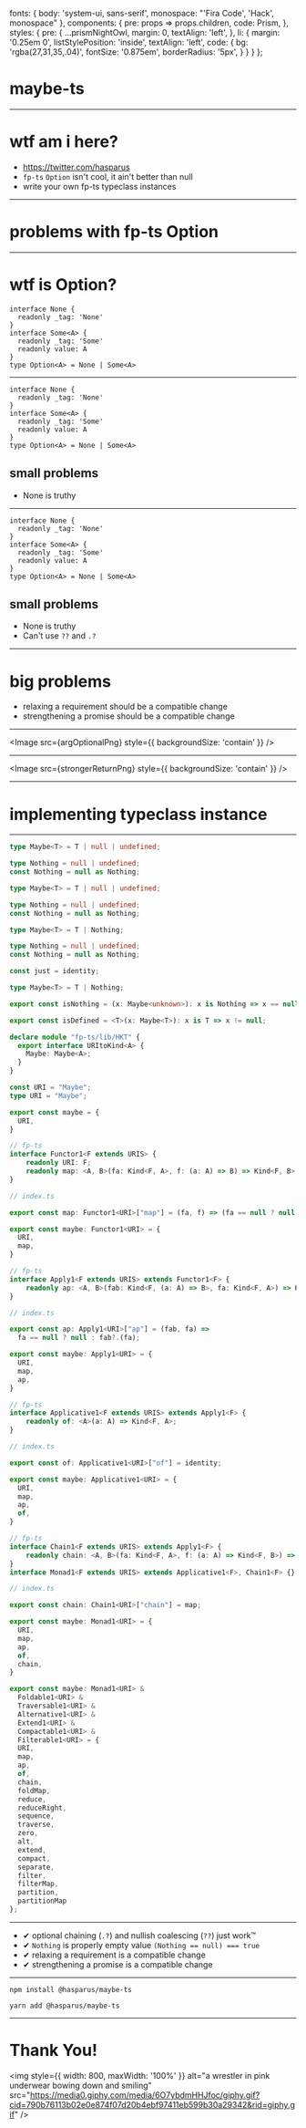 

  fonts: {
    body: 'system-ui, sans-serif',
    monospace: "'Fira Code', 'Hack', monospace"
  },
  components: {
    pre: props => props.children,
    code: Prism,
  },
  styles: {
    pre: {
      ...prismNightOwl,
      margin: 0,
      textAlign: 'left',
    },
    li: {
      margin: '0.25em 0',
      listStylePosition: 'inside',
      textAlign: 'left',
      code: {
        bg: 'rgba(27,31,35,.04)',
        fontSize: '0.875em',
        borderRadius: '5px',
      }
    }
  }
};

<Head>
  <title>maybe-ts</title>
  <link rel="shortcut icon" href="https://emojipedia-us.s3.dualstack.us-west-1.amazonaws.com/thumbs/160/openmoji/213/black-question-mark-ornament_2753.png"/>
  <meta name="twitter:card" content="summary_large_image" />
  <meta name="twitter:site" content="@hasparus" />
  <meta name="twitter:title" content="maybe-ts" />
  <meta name="twitter:description" content="A lightweight Maybe type for fp-ts" />
  <meta name="twitter:image" content="https://images.unsplash.com/photo-1518644730709-0835105d9daa?ixlib=rb-1.2.1&ixid=eyJhcHBfaWQiOjEyMDd9&auto=format&fit=crop&w=1200" />
</Head>


# maybe-ts

---

# wtf am i here?

- https://twitter.com/hasparus
- `fp-ts` `Option` isn't cool, it ain't better than null
- write your own fp-ts typeclass instances

---

# problems with fp-ts Option

---

# wtf is Option?

```tsx
interface None {
  readonly _tag: 'None'
}
interface Some<A> {
  readonly _tag: 'Some'
  readonly value: A
}
type Option<A> = None | Some<A>
```

---

<Split>

<div style={{ fontSize: '0.625em' }}>

```tsx
interface None {
  readonly _tag: 'None'
}
interface Some<A> {
  readonly _tag: 'Some'
  readonly value: A
}
type Option<A> = None | Some<A>
```

</div>

<h2 style={{ whiteSpace: 'pre', marginLeft: '1em' }}>small problems</h2>

- None is truthy

</Split>

---

<Split>

<div style={{ fontSize: '0.625em' }}>

```tsx
interface None {
  readonly _tag: 'None'
}
interface Some<A> {
  readonly _tag: 'Some'
  readonly value: A
}
type Option<A> = None | Some<A>
```

</div>

<h2 style={{ whiteSpace: 'pre', marginLeft: '1em' }}>small problems</h2>

- None is truthy
- Can't use `??` and `.?`

</Split>



---

# big problems

- relaxing a requirement should be a compatible change
- strengthening a promise should be a compatible change

---

<!-- 2 following slides are stolen from Rich Hickey's Maybe Not -->


<Image src={argOptionalPng} style={{ backgroundSize: 'contain' }} />

---


<Image src={strongerReturnPng} style={{ backgroundSize: 'contain' }} />

---

# implementing typeclass instance

---

<CodeSurfer theme={codeSurferNightOwl}>

```ts
type Maybe<T> = T | null | undefined;
```
```ts
type Nothing = null | undefined;
const Nothing = null as Nothing;

type Maybe<T> = T | null | undefined;
```
```ts
type Nothing = null | undefined;
const Nothing = null as Nothing;

type Maybe<T> = T | Nothing;
```
```ts
type Nothing = null | undefined;
const Nothing = null as Nothing;

const just = identity;

type Maybe<T> = T | Nothing;
```
```ts
export const isNothing = (x: Maybe<unknown>): x is Nothing => x == null;

export const isDefined = <T>(x: Maybe<T>): x is T => x != null;
```
```ts
declare module "fp-ts/lib/HKT" {
  export interface URItoKind<A> {
    Maybe: Maybe<A>;
  }
}

const URI = "Maybe";
type URI = "Maybe";

export const maybe = {
  URI,
}
```
```ts
// fp-ts
interface Functor1<F extends URIS> {
    readonly URI: F;
    readonly map: <A, B>(fa: Kind<F, A>, f: (a: A) => B) => Kind<F, B>;
}

// index.ts

export const map: Functor1<URI>["map"] = (fa, f) => (fa == null ? null : f(fa));

export const maybe: Functor1<URI> = {
  URI,
  map,
}
```
```ts
// fp-ts
interface Apply1<F extends URIS> extends Functor1<F> {
    readonly ap: <A, B>(fab: Kind<F, (a: A) => B>, fa: Kind<F, A>) => Kind<F, B>;
}

// index.ts

export const ap: Apply1<URI>["ap"] = (fab, fa) =>
  fa == null ? null : fab?.(fa);

export const maybe: Apply1<URI> = {
  URI,
  map,
  ap,
}
```
```ts
// fp-ts
interface Applicative1<F extends URIS> extends Apply1<F> {
    readonly of: <A>(a: A) => Kind<F, A>;
}

// index.ts

export const of: Applicative1<URI>["of"] = identity;

export const maybe: Applicative1<URI> = {
  URI,
  map,
  ap,
  of,
}
```
```ts
// fp-ts
interface Chain1<F extends URIS> extends Apply1<F> {
    readonly chain: <A, B>(fa: Kind<F, A>, f: (a: A) => Kind<F, B>) => Kind<F, B>;
}
interface Monad1<F extends URIS> extends Applicative1<F>, Chain1<F> {}

// index.ts

export const chain: Chain1<URI>["chain"] = map;

export const maybe: Monad1<URI> = {
  URI,
  map,
  ap,
  of,
  chain,
}
```
```ts
export const maybe: Monad1<URI> &
  Foldable1<URI> &
  Traversable1<URI> &
  Alternative1<URI> &
  Extend1<URI> &
  Compactable1<URI> &
  Filterable1<URI> = {
  URI,
  map,
  ap,
  of,
  chain,
  foldMap,
  reduce,
  reduceRight,
  sequence,
  traverse,
  zero,
  alt,
  extend,
  compact,
  separate,
  filter,
  filterMap,
  partition,
  partitionMap
};
```
</CodeSurfer>

---

<div className="list-style-none">

<style>{`.list-style-none li { list-style: none } `}</style>

- ✔ optional chaining (`.?`) and nullish coalescing (`??`) just work&trade;
- ✔ `Nothing` is properly empty value `(Nothing == null) === true`
- ✔ relaxing a requirement is a compatible change
- ✔ strengthening a promise is a compatible change

</div>

---

```
npm install @hasparus/maybe-ts

yarn add @hasparus/maybe-ts
```

---

# Thank You!

<img
  style={{ width: 800, maxWidth: '100%' }}
  alt="a wrestler in pink underwear bowing down and smiling"
  src="https://media0.giphy.com/media/6O7ybdmHHJfoc/giphy.gif?cid=790b76113b02e0e874f07d20b4ebf97411eb599b30a29342&rid=giphy.gif"
/>
